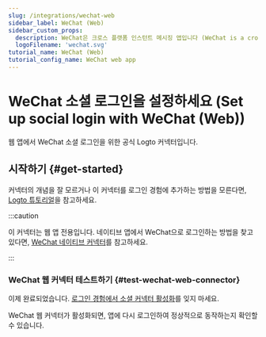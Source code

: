```yaml
---
slug: /integrations/wechat-web
sidebar_label: WeChat (Web)
sidebar_custom_props:
  description: WeChat은 크로스 플랫폼 인스턴트 메시징 앱입니다 (WeChat is a cross-platform instant messaging app).
  logoFilename: 'wechat.svg'
tutorial_name: WeChat (Web)
tutorial_config_name: WeChat web app
---
```




# WeChat 소셜 로그인을 설정하세요 (Set up social login with WeChat (Web))

웹 앱에서 WeChat 소셜 로그인을 위한 공식 Logto 커넥터입니다.

<GuideTip />

## 시작하기 \{#get-started}

커넥터의 개념을 잘 모르거나 이 커넥터를 로그인 경험에 추가하는 방법을 모른다면, [Logto 튜토리얼](/connectors/social-connectors)을 참고하세요.

:::caution

이 커넥터는 웹 앱 전용입니다. 네이티브 앱에서 WeChat으로 로그인하는 방법을 찾고 있다면, [WeChat 네이티브 커넥터](/integrations/wechat-native)를 참고하세요.

:::

<Integration />

### WeChat 웹 커넥터 테스트하기 \{#test-wechat-web-connector}

이제 완료되었습니다. [로그인 경험에서 소셜 커넥터 활성화](/connectors/social-connectors/#enable-social-sign-in)를 잊지 마세요.

WeChat 웹 커넥터가 활성화되면, 앱에 다시 로그인하여 정상적으로 동작하는지 확인할 수 있습니다.
